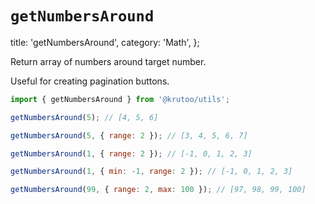 # `getNumbersAround`

  title: 'getNumbersAround',
  category: 'Math',
};

Return array of numbers around target number.

Useful for creating pagination buttons.

```js
import { getNumbersAround } from '@krutoo/utils';

getNumbersAround(5); // [4, 5, 6]

getNumbersAround(5, { range: 2 }); // [3, 4, 5, 6, 7]

getNumbersAround(1, { range: 2 }); // [-1, 0, 1, 2, 3]

getNumbersAround(1, { min: -1, range: 2 }); // [-1, 0, 1, 2, 3]

getNumbersAround(99, { range: 2, max: 100 }); // [97, 98, 99, 100]
```
